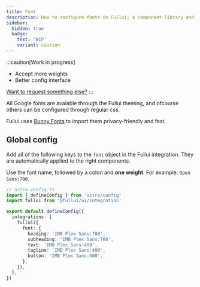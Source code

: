 ```yaml
---
title: Font
description: How to configure fonts in Fullui; a component library and design system built for Astro.
sidebar:
  hidden: true
  badge:
    text: 'WIP'
    variant: caution
---
```


:::caution[Work in progress]
- Accept more weights
- Better config interface

[Want to request something else?](https://github.com/fullui/ui/issues/new)
:::

All Google fonts are avaiable through the Fullui theming, and ofcourse others can be configured through regular css.

Fullui uses [Bunny Fonts](https://fonts.bunny.net/) to import them privacy-friendly and fast. 

## Global config
Add all of the following keys to the `font` object in the Fullui integration. They are automatically applied to the right components.

Use the font name, followed by a colon and **one weight**. For example: `Open Sans:700`.

```ts
// astro.config.ts
import { defineConfig } from 'astro/config'
import fullui from '@fullui/ui/integration'

export default defineConfig({
  integrations: [
    fullui({
      font: {
        heading: 'IMB Plex Sans:700',
        subheading: 'IMB Plex Sans:700',
        text: 'IMB Plex Sans:400',
        tagline: 'IMB Plex Sans:400',
        button: 'IMB Plex Sans:500',
      },
    }),
  ],
})
```